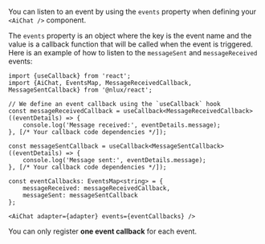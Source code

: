 You can listen to an event by using the `events` property when defining your `<AiChat />` component.

The `events` property is an object where the key is the event name and the value is a callback function that
will be called when the event is triggered. Here is an example of how to listen to the `messageSent`
and `messageReceived` events:

```tsx
import {useCallback} from 'react';
import {AiChat, EventsMap, MessageReceivedCallback, MessageSentCallback} from '@nlux/react';

// We define an event callback using the `useCallback` hook
const messageReceivedCallback = useCallback<MessageReceivedCallback>((eventDetails) => {
    console.log('Message received:', eventDetails.message);
}, [/* Your callback code dependencies */]);

const messageSentCallback = useCallback<MessageSentCallback>((eventDetails) => {
    console.log('Message sent:', eventDetails.message);
}, [/* Your callback code dependencies */]);

const eventCallbacks: EventsMap<string> = {
    messageReceived: messageReceivedCallback,
    messageSent: messageSentCallback
};

<AiChat adapter={adapter} events={eventCallbacks} />
```

You can only register **one event callback** for each event.
